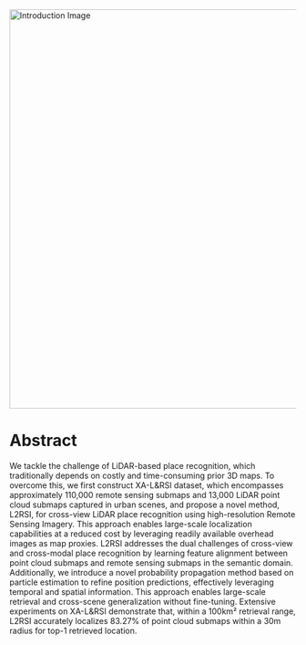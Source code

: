 <img src="/public/arxiv_introduction_new.jpg" alt="Introduction Image" width="700" style="display: block; margin-left: auto; margin-right: auto;" />

# Abstract

We tackle the challenge of LiDAR-based place recognition, which traditionally depends on costly and time-consuming prior 3D maps. 
To overcome this, we first construct XA-L&RSI dataset, which encompasses approximately 110,000 remote sensing submaps and 13,000 LiDAR point cloud submaps captured in urban scenes, and propose a novel method, L2RSI, for cross-view LiDAR place recognition using high-resolution Remote Sensing Imagery. This approach enables large-scale localization capabilities at a reduced cost by leveraging readily available overhead images as map proxies. L2RSI addresses the dual challenges of cross-view and cross-modal place recognition by learning feature alignment between point cloud submaps and remote sensing submaps in the semantic domain. Additionally, we introduce a novel probability propagation method based on particle estimation to refine position predictions, effectively leveraging temporal and spatial information. This approach enables large-scale retrieval and cross-scene generalization without fine-tuning. Extensive experiments on XA-L&RSI demonstrate that, within a 100km² retrieval range, L2RSI accurately localizes 83.27% of point cloud submaps within a 30m radius for top-1 retrieved location.
